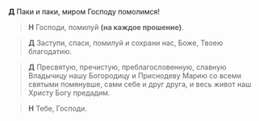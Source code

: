 **Д** Паки и паки, миром Господу помолимся!

> **Н** Господи, помилуй **(на каждое прошение)**.

> **Д** Заступи, спаси, помилуй и сохрани нас, Боже, Твоею благодатию.

> **Д** Пресвятую, пречистую, преблагословенную, славную Владычицу нашу Богородицу и Приснодеву Марию со всеми святыми помянувше, сами себе и друг друга, и весь живот наш Христу Богу предадим.

> **Н** Тебе, Господи.

